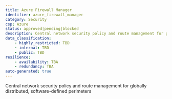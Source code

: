 ```yaml
---
title: Azure Firewall Manager
identifier: azure_firewall_manager
category: Security
csp: Azure
status: approved|pending|blocked
description: Central network security policy and route management for globally distributed, software-defined perimeters
data_classification:
    - highly_restricted: TBD
    - internal: TBD
    - public: TBD
resilience:
    - availability: TBA
    - redundancy: TBA
auto-generated: true
---
```


Central network security policy and route management for globally distributed, software-defined perimeters